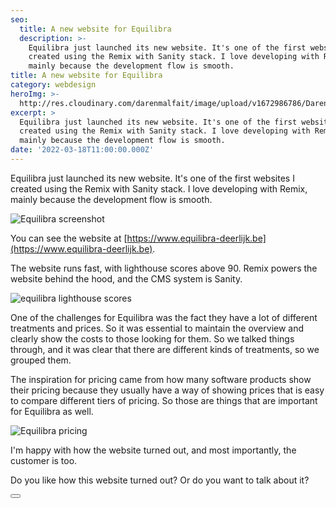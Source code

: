 ```yaml
---
seo:
  title: A new website for Equilibra
  description: >-
    Equilibra just launched its new website. It's one of the first websites I
    created using the Remix with Sanity stack. I love developing with Remix,
    mainly because the development flow is smooth.
title: A new website for Equilibra
category: webdesign
heroImg: >-
  http://res.cloudinary.com/darenmalfait/image/upload/v1672986786/Daren_plastic_massage_table_isometric_3D_render_7458356c-6257-4d6b-9b76-92c44e0ce4c6_xvqejw.png
excerpt: >
  Equilibra just launched its new website. It's one of the first websites I
  created using the Remix with Sanity stack. I love developing with Remix,
  mainly because the development flow is smooth.
date: '2022-03-18T11:00:00.000Z'
---
```


Equilibra just launched its new website. It's one of the first websites I
created using the Remix with Sanity stack. I love developing with Remix, mainly
because the development flow is smooth.

![Equilibra screenshot](http://res.cloudinary.com/darenmalfait/image/upload/v1673087043/equilibra-deerlijk-screenshot_nmlkca.png 'Equilibra screenshot')

You can see the website at
[https://www.equilibra-deerlijk.be](https://www.equilibra-deerlijk.be).

The website runs fast, with lighthouse scores above 90. Remix powers the website
behind the hood, and the CMS system is Sanity.

![equilibra lighthouse scores](https://res.cloudinary.com/darenmalfait/image/upload/v1667634778/equilibra-lighthouse-scores_wzxatv.png 'equilibra lighthouse scores')

One of the challenges for Equilibra was the fact they have a lot of different
treatments and prices. So it was essential to maintain the overview and clearly
show the costs to those looking for them. So we talked things through, and it
was clear that there are different kinds of treatments, so we grouped them.

The inspiration for pricing came from how many software products show their
pricing because they usually have a way of showing prices that is easy to
compare different tiers of pricing. So those are things that are important for
Equilibra as well.&#x20;

![Equilibra pricing](https://res.cloudinary.com/darenmalfait/image/upload/v1667634854/equilibra-pricing-screenshot_blbmrz.png 'Equilibra pricing')

I'm happy with how the website turned out, and most importantly, the customer is
too.

Do you like how this website turned out? Or do you want to talk about it?

<Button text="Get in touch" variant="primary" href="contact" />
